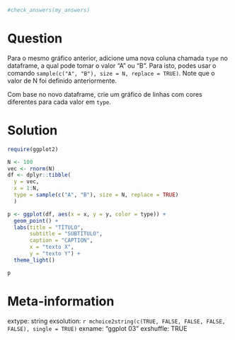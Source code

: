 ```r

#check_answers(my_answers)
```

Question
========

Para o mesmo gráfico anterior, adicione uma nova coluna chamada `type` no dataframe, a qual pode tomar o valor "A" ou "B". Para isto, podes usar o comando `sample(c("A", "B"), size = N, replace = TRUE)`. Note que o valor de N foi definido anteriormente.

Com base no novo dataframe, crie um gráfico de linhas com cores diferentes para cada valor em `type`.


Solution
================

```r
require(ggplot2)

N <- 100
vec <- rnorm(N)
df <- dplyr::tibble(
  y = vec,
  x = 1:N,
  type = sample(c("A", "B"), size = N, replace = TRUE)
  )

p <- ggplot(df, aes(x = x, y = y, color = type)) + 
  geom_point() + 
  labs(title = "TÍTULO",
       subtitle = "SUBTÍTULO",
       caption = "CAPTION",
       x = "texto X",
       y = "texto Y") + 
  theme_light()

p
```

Meta-information
================
extype: string
exsolution: `r mchoice2string(c(TRUE, FALSE, FALSE, FALSE, FALSE), single = TRUE)`
exname: "ggplot 03"
exshuffle: TRUE

